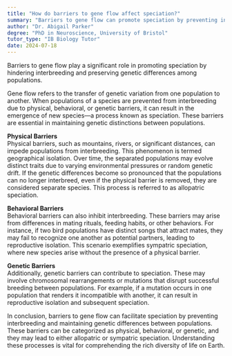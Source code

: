```yaml
---
title: "How do barriers to gene flow affect speciation?"
summary: "Barriers to gene flow can promote speciation by preventing interbreeding and maintaining genetic differences between populations."
author: "Dr. Abigail Parker"
degree: "PhD in Neuroscience, University of Bristol"
tutor_type: "IB Biology Tutor"
date: 2024-07-18
---
```


Barriers to gene flow play a significant role in promoting speciation by hindering interbreeding and preserving genetic differences among populations.

Gene flow refers to the transfer of genetic variation from one population to another. When populations of a species are prevented from interbreeding due to physical, behavioral, or genetic barriers, it can result in the emergence of new species—a process known as speciation. These barriers are essential in maintaining genetic distinctions between populations.

**Physical Barriers**  
Physical barriers, such as mountains, rivers, or significant distances, can impede populations from interbreeding. This phenomenon is termed geographical isolation. Over time, the separated populations may evolve distinct traits due to varying environmental pressures or random genetic drift. If the genetic differences become so pronounced that the populations can no longer interbreed, even if the physical barrier is removed, they are considered separate species. This process is referred to as allopatric speciation.

**Behavioral Barriers**  
Behavioral barriers can also inhibit interbreeding. These barriers may arise from differences in mating rituals, feeding habits, or other behaviors. For instance, if two bird populations have distinct songs that attract mates, they may fail to recognize one another as potential partners, leading to reproductive isolation. This scenario exemplifies sympatric speciation, where new species arise without the presence of a physical barrier.

**Genetic Barriers**  
Additionally, genetic barriers can contribute to speciation. These may involve chromosomal rearrangements or mutations that disrupt successful breeding between populations. For example, if a mutation occurs in one population that renders it incompatible with another, it can result in reproductive isolation and subsequent speciation.

In conclusion, barriers to gene flow can facilitate speciation by preventing interbreeding and maintaining genetic differences between populations. These barriers can be categorized as physical, behavioral, or genetic, and they may lead to either allopatric or sympatric speciation. Understanding these processes is vital for comprehending the rich diversity of life on Earth.
    